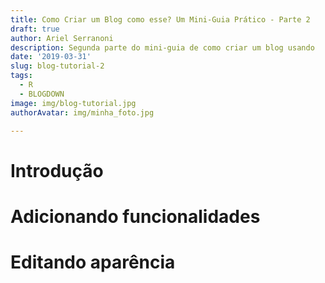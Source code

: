 ---
title: Como Criar um Blog como esse? Um Mini-Guia Prático - Parte 2
draft: true
author: Ariel Serranoni
description: Segunda parte do mini-guia de como criar um blog usando
date: '2019-03-31'
slug: blog-tutorial-2
tags:
  - R
  - BLOGDOWN
image: img/blog-tutorial.jpg
authorAvatar: img/minha_foto.jpg

---

# Introdução

# Adicionando funcionalidades

# Editando aparência